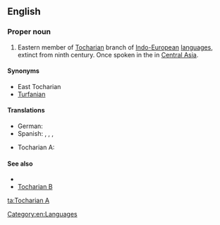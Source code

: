 ==English==
{{wikipedia}}

===Proper noun===
{{en-proper noun}}

# Eastern member of [[Tocharian]] branch of [[Indo-European]] [[language]]s, extinct from ninth century. Once spoken in the {{w|Tarim Basin}} in [[Central Asia]].

====Synonyms====
* East Tocharian
* [[Turfanian]]

====Translations====
{{trans-top|eastern member of Tocharian branch}}
* German: {{t|de|Tocharisch A|n}}
* Spanish: {{t|es|tocario A|m}}, {{t|es|turfanio|m}}, {{t+|es|arsi|m}}, {{t|es|tocario oriental|m}}
{{trans-mid}}
* Tocharian A: {{t|xto|twqry}}
{{trans-bottom}}

====See also====
* {{langcat}}
* [[Tocharian B]]

[[Category:en:Languages]]

[[ta:Tocharian A]]
